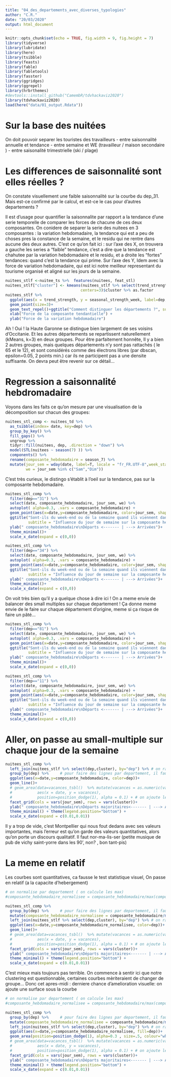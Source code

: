 ```yaml
---
title: "04_des_departements_avec_diverses_typologies"
author: "C.R."
date: "20/03/2020"
output: html_document
---
```


```r
knitr::opts_chunk$set(echo = TRUE, fig.width = 9, fig.height = 7)
library(tidyverse)
library(lubridate)
library(here)
library(tsibble)
library(feasts)
library(fable)
library(fabletools)
library(fasster)
library(ggridges)
library(ggrepel)
library(hrbrthemes)
#devtools::install_github("CamembR/tdvhackaviz2020")
library(tdvhackaviz2020)
load(here("data/01_output.Rdata"))
```
# Sur la base des nuitées
On doit pouvoir separer les touristes des travailleurs
- entre saisonnalité annuelle et tendance
- entre semaine et WE (travailleur / maison secondaire )
- entre saisonalité trimestrielle (ski / plage)

# Les differences de saisonnalité sont elles réelles ? 
On constate visuellement une faible saisonnalité sur la courbe du dep_31. Mais est-ce confirmé par le calcul, et est-ce le cas pour d'autres departements ?

Il est d'usage pour quantifier la saisonnalite par rapport a la tendance d'une serie temporelle de comparer les forces de chacune de ces deux composantes. 
On conidere de separer la serie des nuitees en 3 composantes : la variation hebdomadaire, la tendance qui est a peu de choses pres la constance de la semaine, et le residu qui ne rentre dans aucune des deux autres.
C'est ce qu'on fait ici : sur l'axe des X, on trouvera a gauche les series a "faible" tendance, c'est a dire que la tendance est chahutee par la variation hebdomadaire et le residu, et a droite les "fortes" tendances: quand c'est la tendance qui prime. Sur l'axe des Y, Idem avec la force de variation hebdomadaire, qui est ici notre meilleur representant du tourisme organisé et aligné sur les jours de la semaine.

```r
nuitees_stlf <-nuitee_ts %>%  features(nuitees, feat_stl)
nuitees_stlf["cluster"] <- kmeans(nuitees_stlf %>% select(trend_strength, seasonal_strength_week),
                                 centers=3)$cluster %>% as.factor
nuitees_stlf %>%
  ggplot(aes(x = trend_strength, y = seasonal_strength_week, label=dep, color=cluster)) +
  geom_point(size=3)+
  geom_text_repel()+ggtitle("Comment distinguer les départements ?", subtitle = "Positionnement de la variation hebdomadaire par rapport à de la composante lissée des nuitées dans chaque départements d'Occitanie (2018)")+
  xlab("Force de la composante tendantielle") + 
  ylab("Force de la variation hebdomadaire")
```

Ah ! Oui ! la Haute Garonne se distingue bien largement de ses voisins d'Occitanie. Et les autres départements se repartissent naturellement (kMeans, k=3) en deux groupes.
Pour être parfaitement honnête, Il y a bien 2 autres groupes, mais quelques départements n'y sont pas rattachés ( le 65 et le 12), et sont considérés comme des électrons libres (par dbscan, epsilon=0.05, 2 points min.) car ils ne participent pas a une densite suffisante. On devra peut être revenir sur ce détail...


# Regression a saisonnalité hebdromadaire

Voyons dans les faits ce qu'on mesure par une visualisation de la décomposition sur chacun des groupes: 
```r
nuitees_stl_comp <- nuitees_td %>%
  as_tsibble(index= date, key=dep) %>% 
  group_by_key() %>%
  fill_gaps() %>% 
  ungroup %>% 
  tidyr::fill(nuitees, dep, .direction = "down") %>% 
  model(STL(nuitees ~ season(7) )) %>% 
  components() %>% 
  rename(composante_hebdomadaire = season_7) %>%
  mutate(jour_sem = wday(date, label=T, locale = "fr_FR.UTF-8",week_start =1 ),
         we = jour_sem %in% c("Sam","Dim"))
```
C'est très curieux, le distingo s'établit à l'oeil sur la tendance, pas sur la composante hebdomadaire. 

```r
nuitees_stl_comp %>% 
  filter(dep=="31") %>% 
  select(date, composante_hebdomadaire, jour_sem, we) %>%
  autoplot( alpha=0.3, .vars = composante_hebdomadaire) +
  geom_point(aes(x=date,y=composante_hebdomadaire, color=jour_sem, shape=we), size=3)+
  ggtitle("Sont-ils du week-end ou de la semaine quand ils viennent dans le 31?", 
          subtitle = "Influence du jour de semaine sur la composante hebdomadaire du deplacement vers la Haute-Garonne") +
  ylab(" composante_hebdomadaire\nDéparts <------- | ---> Arrivées")+
  theme_minimal()+
  scale_x_date(expand = c(0,0)) 
```

```r
nuitees_stl_comp %>% 
  filter(dep=="34") %>% 
  select(date, composante_hebdomadaire, jour_sem, we) %>%
  autoplot( alpha=0.3, .vars = composante_hebdomadaire) +
  geom_point(aes(x=date,y=composante_hebdomadaire, color=jour_sem, shape=we), size=3)+
  ggtitle("Sont-ils du week-end ou de la semaine quand ils viennent dans le 34?", 
          subtitle = "Influence du jour de semaine sur la composante hebdomadaire du deplacement vers l'Hérault") +
  ylab(" composante_hebdomadaire\nDéparts <------- | ---> Arrivées")+
  theme_minimal()+
  scale_x_date(expand = c(0,0)) 
```
On voit très bien qu'il y a quelque chose à dire ici ! On a meme envie de balancer des small multiples sur chaque departement ! Ça donne meme envie de le faire sur chaque département d'origine, meme si ça risque de faire un pâté...

```r
nuitees_stl_comp %>% 
  filter(dep=="81") %>% 
  select(date, composante_hebdomadaire, jour_sem, we) %>%
  autoplot( alpha=0.3, .vars = composante_hebdomadaire) +
  geom_point(aes(x=date,y=composante_hebdomadaire, color=jour_sem, shape=we), size=3)+
  ggtitle("Sont-ils du week-end ou de la semaine quand ils viennent dans le 81?", 
          subtitle = "Influence du jour de semaine sur la composante hebdomadaire du deplacement vers le Tarn-et-Garonne") +
  ylab(" composante_hebdomadaire\nDéparts <------- | ---> Arrivées")+
  theme_minimal()+
  scale_x_date(expand = c(0,0)) 
```

```r
nuitees_stl_comp %>% 
  filter(dep=="11") %>% 
  select(date, composante_hebdomadaire, jour_sem, we) %>%
  autoplot( alpha=0.3, .vars = composante_hebdomadaire) +
  geom_point(aes(x=date,y=composante_hebdomadaire, color=jour_sem, shape=we), size=3)+
  ggtitle("Sont-ils du week-end ou de la semaine quand ils viennent dans le 11?", 
          subtitle = "Influence du jour de semaine sur la composante hebdomadaire du deplacement vers l'Aude") +
  ylab(" composante_hebdomadaire\nDéparts <------- | ---> Arrivées")+
  theme_minimal()+
  scale_x_date(expand = c(0,0)) 
```
# Aller, on passe au small-multiple sur chaque jour de la semaine
```r
nuitees_stl_comp %>% 
  left_join(nuitees_stlf %>% select(dep,cluster), by="dep") %>% # on rapporte les cluster de k-means calcules plus haut
  group_by(dep) %>%     # pour faire des lignes par departement, il faut des groupes
  ggplot(aes(x=date,y=composante_hebdomadaire, color=dep))+
  geom_line()+
  # geom_area(data=vacances_tsbl()  %>% mutate(vacances = as.numeric(vacances) * max(nuitees_stl_comp$season_7)), 
  #           aes(x = date, y = vacances),
  #           position=position_dodge(1), alpha = 0.1) + # on ajoute les vacances
  facet_grid(cols = vars(jour_sem), rows = vars(cluster))+
  ylab(" composante_hebdomadaire\nDéparts majoritaires<------- | ---> Arrivées majoritaire")+
  theme_minimal() + theme(legend.position="bottom") +
  scale_x_date(expand = c(0.01,0.01)) 
```
Il y a trop de vide, c'est Montpellier qui nous fout dedans avec ses valeurs importantes, mais l'erreur est qu'on garde des valeurs quantitatives, alors qu'on porte un discours qualitatif. 
Il faut nor-ma-lis-ser (petite musique de pub de vichy saint-yorre dans les 90', non? , bon tant-pis)

# La meme en relatif
Les courbes sont quantitatives, ca fausse le test statistique visuel, On passe en relatif (a la capacite d'hebergement)
```r
# on normalise par departement ( on calcule les max)
#composante_hebdomadaire_normalisee = composante_hebdomadaire/max(composante_hebdomadaire)

nuitees_stl_comp %>% 
  group_by(dep) %>%     # pour faire des lignes par departement, il faut des groupes
  mutate(composante_hebdomadaire_normalisee = composante_hebdomadaire/max(composante_hebdomadaire)) %>% 
  left_join(nuitees_stlf %>% select(dep,cluster), by="dep") %>% # on rapporte les cluster de k-means calcules plus haut
  ggplot(aes(x=date,y=composante_hebdomadaire_normalisee, color=dep))+
  geom_line()+
  # geom_area(data=vacances_tsbl()  %>% mutate(vacances = as.numeric(vacances) * max(nuitees_stl_comp$season_7)), 
  #           aes(x = date, y = vacances),
  #           position=position_dodge(1), alpha = 0.1) + # on ajoute les vacances
  facet_grid(cols = vars(jour_sem), rows = vars(cluster))+
  ylab(" composante_hebdomadaire\nDéparts majoritaires<------- | ---> Arrivées majoritaire")+
  theme_minimal() + theme(legend.position="bottom") +
  scale_x_date(expand = c(0.01,0.01)) 
```
  
C'est mieux mais toujours pas terrible. 
On commence à sentir ici que notre clustering est questionnable, certaines courbes mèriteraient de changer de groupe...
Donc cet apres-midi : derniere chance d'amelioration visuelle: on ajoute une surface sous la courbe

```r
# on normalise par departement ( on calcule les max)
#composante_hebdomadaire_normalisee = composante_hebdomadaire/max(composante_hebdomadaire)

nuitees_stl_comp %>% 
  group_by(dep) %>%     # pour faire des lignes par departement, il faut des groupes
  mutate(composante_hebdomadaire_normalisee = composante_hebdomadaire/max(composante_hebdomadaire)) %>% 
  left_join(nuitees_stlf %>% select(dep,cluster), by="dep") %>% # on rapporte les cluster de k-means calcules plus haut
  ggplot(aes(x=date,y=composante_hebdomadaire_normalisee, fill=dep))+
  geom_area(position=position_dodge(1), alpha=0.3 , size=.5, colour="white")+
  # geom_area(data=vacances_tsbl()  %>% mutate(vacances = as.numeric(vacances) * max(nuitees_stl_comp$season_7)), 
  #           aes(x = date, y = vacances),
  #           position=position_dodge(1), alpha = 0.1) + # on ajoute les vacances
  facet_grid(cols = vars(jour_sem), rows = vars(cluster))+
  ylab(" composante_hebdomadaire\nDéparts majoritaires<------- | ---> Arrivées majoritaire")+
  theme_minimal() + theme(legend.position="bottom") +
  scale_x_date(expand = c(0.01,0.01)) 
```